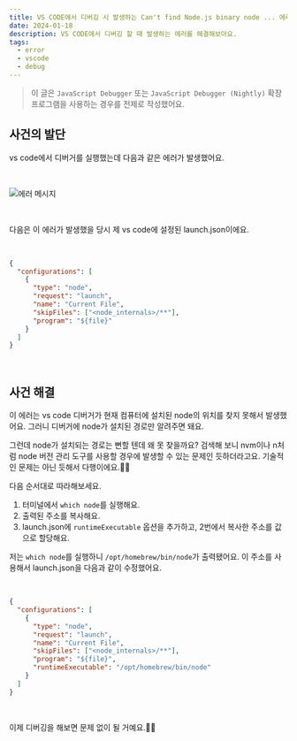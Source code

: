 ```yaml
---
title: VS CODE에서 디버깅 시 발생하는 Can't find Node.js binary node ... 에러 해결 방법
date: 2024-01-18
description: VS CODE에서 디버깅 할 때 발생하는 에러를 해결해보아요.
tags:
  - error
  - vscode
  - debug
---
```


> 이 글은 `JavaScript Debugger` 또는 `JavaScript Debugger (Nightly)` 확장 프로그램을 사용하는 경우를 전제로 작성했어요.

## 사건의 발단

vs code에서 디버거를 실행했는데 다음과 같은 에러가 발생했어요.

<br />

![에러 메시지](error.png)

<br />

다음은 이 에러가 발생했을 당시 제 vs code에 설정된 launch.json이에요.

<br />

```json
{
  "configurations": [
    {
      "type": "node",
      "request": "launch",
      "name": "Current File",
      "skipFiles": ["<node_internals>/**"],
      "program": "${file}"
    }
  ]
}
```

<br />

## 사건 해결

이 에러는 vs code 디버거가 현재 컴퓨터에 설치된 node의 위치를 찾지 못해서 발생했어요. 그러니 디버거에 node가 설치된 경로만 알려주면 돼요.

그런데 node가 설치되는 경로는 뻔할 텐데 왜 못 찾을까요? 검색해 보니 nvm이나 n처럼 node 버전 관리 도구를 사용할 경우에 발생할 수 있는 문제인 듯하더라고요. 기술적인 문제는 아닌 듯해서 다행이에요.🙌🏻

다음 순서대로 따라해보세요.

1. 터미널에서 `which node`를 실행해요.
2. 출력된 주소를 복사해요.
3. launch.json에 `runtimeExecutable` 옵션을 추가하고, 2번에서 복사한 주소를 값으로 할당해요.

저는 `which node`를 실행하니 `/opt/homebrew/bin/node`가 출력됐어요. 이 주소를 사용해서 launch.json을 다음과 같이 수정했어요.

<br />

```json
{
  "configurations": [
    {
      "type": "node",
      "request": "launch",
      "name": "Current File",
      "skipFiles": ["<node_internals>/**"],
      "program": "${file}",
      "runtimeExecutable": "/opt/homebrew/bin/node"
    }
  ]
}
```

<br />

이제 디버깅을 해보면 문제 없이 될 거예요.🎉🎉
